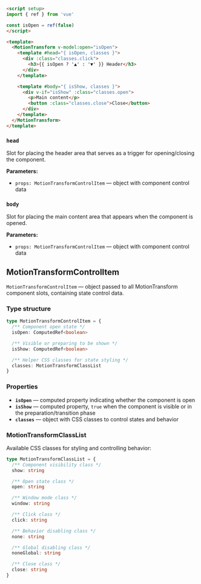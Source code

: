```html
<script setup>
import { ref } from 'vue'

const isOpen = ref(false)
</script>

<template>
  <MotionTransform v-model:open="isOpen">
    <template #head="{ isOpen, classes }">
      <div :class="classes.click">
        <h3>{{ isOpen ? '▲' : '▼' }} Header</h3>
      </div>
    </template>

    <template #body="{ isShow, classes }">
      <div v-if="isShow" :class="classes.open">
        <p>Main content</p>
        <button :class="classes.close">Close</button>
      </div>
    </template>
  </MotionTransform>
</template>
````

### `head`

Slot for placing the header area that serves as a trigger for opening/closing the component.

**Parameters:**
- `props: MotionTransformControlItem` — object with component control data

### `body`

Slot for placing the main content area that appears when the component is opened.

**Parameters:**
- `props: MotionTransformControlItem` — object with component control data

## MotionTransformControlItem

`MotionTransformControlItem` — object passed to all MotionTransform component slots, containing state control data.

### Type structure

```typescript
type MotionTransformControlItem = {
  /** Component open state */
  isOpen: ComputedRef<boolean>

  /** Visible or preparing to be shown */
  isShow: ComputedRef<boolean>

  /** Helper CSS classes for state styling */
  classes: MotionTransformClassList
}
```

### Properties

- **`isOpen`** — computed property indicating whether the component is open
- **`isShow`** — computed property, `true` when the component is visible or in the preparation/transition phase
- **`classes`** — object with CSS classes to control states and behavior

### MotionTransformClassList

Available CSS classes for styling and controlling behavior:

```typescript
type MotionTransformClassList = {
  /** Component visibility class */
  show: string

  /** Open state class */
  open: string

  /** Window mode class */
  window: string

  /** Click class */
  click: string

  /** Behavior disabling class */
  none: string

  /** Global disabling class */
  noneGlobal: string

  /** Close class */
  close: string
}
```
